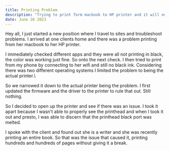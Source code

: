 ```yaml
---
title: Printing Problem
description: "Trying to print form macbook to HP printer and it will not print black"
date: June 26 2023
---
```


Hey all, I just started a new position where I travel to sites and troubleshoot problems. I arrived at one clients home and there was a problem printing from her macbook to her HP printer.

I immediately checked different apps and they were all not printing in black, the color was working just fine. So onto the next check. I then tried to print from my phone by connecting to her wifi and still no black ink. Considering there was two different operating systems I limited the problem to being the actual printer.\

So we narrowed it down to the actual printer being the problem. I first updated the firmware and the driver to the printer to rule that out. Still nothing.

So I decided to open up the printer and see if there was an issue. I took it apart because I wasn't able to properly see the printhead and when I took it out and presto, I was able to discern that the printhead black port was melted. 

I spoke with the client and found out she is a writer and she was recently printing an entire book. So that was the issue that caused it, printing hundreds and hundreds of pages without giving it a break.

